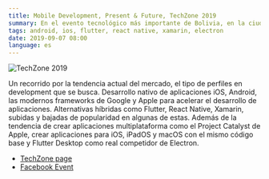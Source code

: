 ```yaml
---
title: Mobile Development, Present & Future, TechZone 2019
summary: En el evento tecnológico más importante de Bolivia, en la ciudad de La Paz. En su 10ma versión. 
tags: android, ios, flutter, react native, xamarin, electron
date: 2019-09-07 08:00
language: es
---
```


![TechZone 2019](/images/talks/techzone2019.jpeg)

Un recorrido por la tendencia actual del mercado, el tipo de perfiles en development que se busca. Desarrollo nativo de aplicaciones iOS, Android, las modernos frameworks de Google y Apple para acelerar el desarrollo de aplicaciones. Alternativas híbridas como Flutter, React Native, Xamarin, subidas y bajadas de popularidad en algunas de estas. Además de la tendencia de crear aplicaciones multiplataforma como el Project Catalyst de Apple, crear aplicaciones para iOS, iPadOS y macOS con el mismo código base y Flutter Desktop como real competidor de Electron.

<script async className="speakerdeck-embed" data-id="2a278ac3546c4d839e935a832e6116c1" data-ratio="1.77777777777778" src="//speakerdeck.com/assets/embed.js"></script>

* [TechZone page](http://tech-zone.org/)
* [Facebook Event](https://www.facebook.com/events/375292773171229/)
